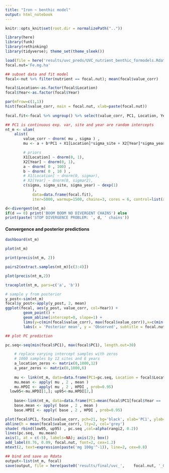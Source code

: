 ```yaml
---
title: "Iron ~ benthic model"
output: html_notebook
---
```


```r
knitr::opts_knit$set(root.dir = normalizePath(".."))
```

```r
library(here)
library(funk)
library(rethinking)
library(tidyverse); theme_set(theme_sleek())

load(file = here('results/uvc_preds/UVC_nutrient_benthic_formodels.Rdata'))
focal.nut='Fe.mg.ha'
```


```r
## subset data and fit model
focal<-nut %>% filter(nutrient == focal.nut); mean(focal$value_corr)

focal$Location<-as.factor(focal$Location)
focal$Year<-as.factor(focal$Year)

par(mfrow=c(1,1))
hist(focal$value_corr, main = focal.nut, xlab=paste(focal.nut))
    
focal.fit<-focal %>% ungroup() %>% select(value_corr, PC1, Location, Year)
```

```r
## PC1 is continuous exp. var, site and year are random intercepts
nt_m <- ulam(
    alist(
        value_corr ~ dnorm( mu , sigma ) ,
        mu <- a + b*PC1 + X1[Location]*sigma_site + X2[Year]*sigma_year,

        # priors
        X1[Location] ~ dnorm(0, 1),
        X2[Year] ~ dnorm(0, 1),
        a ~ dnorm( 0 , 100) ,
        b ~ dnorm( 0 , 10 ) ,
        # X1[Location] ~ dnorm(0, sigmar),
        # X2[Year] ~ dnorm(0, sigmar2),
		c(sigma, sigma_site, sigma_year) ~ dexp(1)
			), 
    		data=data.frame(focal.fit),
    		iter=5000, warmup=1500, chains=3, cores = 6, control=list(adapt_delta=0.99))
```

```r
d<-divergent(nt_m)
if(d == 0) print('BOOM BOOM NO DIVERGENT CHAINS') else
print(paste('STOP DIVERGENCE PROBLEM: ', d, ' chains'))
```

#### Convergence and posterior predictions 


```r
dashboard(nt_m)
```

```r
plot(nt_m)
```

```r
print(precis(nt_m, 2))
```

```r
pairs2(extract.samples(nt_m)[c(3:4)])
```

```r
plot(precis(nt_m,2))
```

```r
traceplot(nt_m, pars=c('a', 'b'))
```

```r
# sample y from posterior
y_post<-sim(nt_m)
focal$y_post<-apply(y_post, 2, mean)
ggplot(focal, aes(y_post, value_corr, col=Year)) + 
        geom_point() + 
        geom_abline(intercept=0, slope=1) +
        lims(y=c(min(focal$value_corr), max(focal$value_corr)),x=c(min(focal$value_corr), max(focal$value_corr))) +
        labs(x = 'Posterior mean', y = 'Observed', subtitle = focal.nut)
```
```r

## plot PC prediction

pc.seq<-seq(min(focal$PC1), max(focal$PC1), length.out=30)

	# replace varying intercept samples with zeros
	# 1000 samples by 12 sites and 6 years
	a_location_zeros <- matrix(0,1000,12)
	a_year_zeros <- matrix(0,1000,6)
	
	mu <- link(nt_m, data=data.frame(PC1=pc.seq, Location = focal$Location[1], Year = focal$Year[1]), replace=list(X1=a_location_zeros, X2 = a_year_zeros))
	mu.mean <- apply( mu , 2 , mean )
	mu.HPDI <- apply( mu , 2 , HPDI , prob=0.95)
  low95<-mu.HPDI[1,]; up95<-mu.HPDI[2,]
  
	base<-link(nt_m, data=data.frame(PC1=mean(focal$PC1[focal$Year == '1994']), Location = focal$Location[1], Year = '1994'), replace=list(X1=a_location_zeros))
	base.mean <- apply( base , 2 , mean )
	base.HPDI <- apply( base , 2 , HPDI , prob=0.95)

plot(focal$PC1, focal$value_corr, pch=21, bg='black', xlab='PC1', ylab='')
abline(h = mean(focal$value_corr), lty=2, col='grey')
shade( rbind(low95, up95) , pc.seq ,col=alpha(rangi2, 0.2))
lines(pc.seq,  mu.mean)
axis(1, at = c(-5), labels=NA); axis(2); box()
add_label(0.76, 0.09, focal.nut, font=2, cex=1.2)
mtext(2, text=expression(paste('mg 100g'^-1)), line=2, cex=0.8)

```

```r
## bind and save as Rdata	
output<-list(nt_m, focal)
save(output, file = here(paste0('results/final/uvc_',	 focal.nut, '_05-17', '.Rdata')))
```



